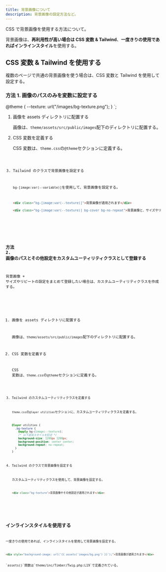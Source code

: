 ```yaml
---
title: 背景画像について
description: 背景画像の設定方法など。
---
```



CSS で背景画像を使用する方法について。

背景画像は、**再利用性が高い場合は CSS 変数 & Tailwind**、**一度きりの使用であればインラインスタイル**を使用する。

## CSS 変数 & Tailwind を使用する

複数のページで共通の背景画像を使う場合は、CSS 変数と Tailwind を使用して設定する。

### 方法 1. 画像のパスのみを変数に設定する

@theme {
  --texture: url("/images/bg-texture.png");
}
`;


<Steps>

1.  画像を assets ディレクトリに配置する

    画像は、`theme/assets/src/public/images`配下のディレクトリに配置する。

2.  CSS 変数を定義する

    CSS 変数は、`theme.css`の`@theme`セクションに定義する。

    <Code code={cssVarCode} lang={cssLang} title={themeCssPath} />

3.  Tailwind のクラスで背景画像を設定する

    `bg-[image:var(--variable)]`を使用して、背景画像を設定する。

    ```html
    <div class="bg-[image:var(--texture)]">背景画像が適用されます</div>

    <div class="bg-[image:var(--texture)] bg-cover bg-no-repeat">背景画像と、サイズやリピートの設定が適用されます</div>
    ```

</Steps>

### 方法 2. 画像のパスとその他設定をカスタムユーティリティクラスとして登録する

背景画像 + サイズやリピートの設定をまとめて登録したい場合は、カスタムユーティリティクラスを作成する。

<Steps>

1.  画像を assets ディレクトリに配置する

    画像は、`theme/assets/src/public/images`配下のディレクトリに配置する。

2.  CSS 変数を定義する

    CSS 変数は、`theme.css`の`@theme`セクションに定義する。

    <Code code={cssVarCode} lang={cssLang} title={themeCssPath} />

3.  Tailwind のカスタムユーティリティクラスを定義する

    `theme.css`の`@layer utilities`セクションに、カスタムユーティリティクラスを定義する。

    ```css
    @layer utilities {
      .bg-texture {
        @apply bg-(image:--texture);
        /* 以下追加スタイルを記述 */
        background-size: 1200px 1200px;
        background-position: center center;
        background-repeat: no-repeat;
      }
    }
    ```

4.  Tailwind のクラスで背景画像を設定する

    カスタムユーティリティクラスを使用して、背景画像を設定する。

    ```html
    <div class="bg-texture">背景画像やその他設定が適用されます</div>
    ```

</Steps>

## インラインスタイルを使用する

一度きりの使用であれば、インラインスタイルを使用して背景画像を設定する。

```html
<div style="background-image: url('{{ assets('images/bg.png') }}');">背景画像が適用されます</div>
```

<Aside type="note">`assets()`関数は`theme/inc/Timber/Twig.php:L19`で定義されている。</Aside>
